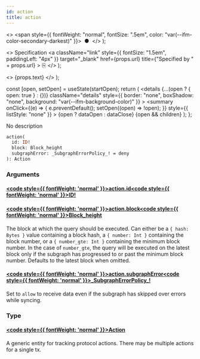 ```yaml
---
id: action
title: action
---
```


<head>
  <meta content="noindex" name="robots" />
  <meta charset="utf-8" />
</head>

  <>
    <span style={{ fontWeight: "normal", fontSize: ".5em", color: "var(--ifm-color-secondary-darkest)" }}>
      &nbsp;●&nbsp;
    </span>
  </>
);

  <>
    Specification
    <a
      className="link"
      style={{ fontSize: "1.5em", paddingLeft: "4px" }}
      target="_blank"
      href={props.url}
      title={"Specified by " + props.url}
    >
      ⎘
    </a>
  </>
);

  <>
    <span className={props.class}>{props.text}</span>
  </>
);


  const [open, setOpen] = useState(startOpen);
  return (
    <details
      {...(open ? { open: true } : {})}
      className="details"
      style={{ border: "none", boxShadow: "none", background: "var(--ifm-background-color)" }}
    >
      <summary
        onClick={(e) => {
          e.preventDefault();
          setOpen((open) => !open);
        }}
        style={{ listStyle: "none" }}
      >
        {open ? dataOpen : dataClose}
      </summary>
      {open && children}
    </details>
  );
};

No description

```graphql
action(
  id: ID!
  block: Block_height
  subgraphError: _SubgraphErrorPolicy_! = deny
): Action
```

### Arguments

#### [<code style={{ fontWeight: 'normal' }}>action.<b>id</b></code>](#)<Bullet />[<code style={{ fontWeight: 'normal' }}><b>ID!</b></code>](/docs/api/airdrops/graphql/the-graph/scalars/id.mdx) <Badge class="badge badge--secondary badge--non_null" text="non-null"/> <Badge class="badge badge--secondary " text="scalar"/>

#### [<code style={{ fontWeight: 'normal' }}>action.<b>block</b></code>](#)<Bullet />[<code style={{ fontWeight: 'normal' }}><b>Block_height</b></code>](/docs/api/airdrops/graphql/the-graph/inputs/block-height.mdx) <Badge class="badge badge--secondary " text="input"/>

The block at which the query should be executed. Can either be a `{ hash: Bytes }` value containing a block hash, a `{ number: Int }` containing the block number, or a `{ number_gte: Int }` containing the minimum block number. In the case of `number_gte`, the query will be executed on the latest block only if the subgraph has progressed to or past the minimum block number. Defaults to the latest block when omitted.

#### [<code style={{ fontWeight: 'normal' }}>action.<b>subgraphError</b></code>](#)<Bullet />[<code style={{ fontWeight: 'normal' }}><b>\_SubgraphErrorPolicy\_!</b></code>](/docs/api/airdrops/graphql/the-graph/enums/subgraph-error-policy.mdx) <Badge class="badge badge--secondary badge--non_null" text="non-null"/> <Badge class="badge badge--secondary " text="enum"/>

Set to `allow` to receive data even if the subgraph has skipped over errors while syncing.

### Type

#### [<code style={{ fontWeight: 'normal' }}><b>Action</b></code>](/docs/api/airdrops/graphql/the-graph/objects/action.mdx) <Badge class="badge badge--secondary " text="object"/>

A generic entity for tracking protocol actions. There may be multiple actions for a single tx.
